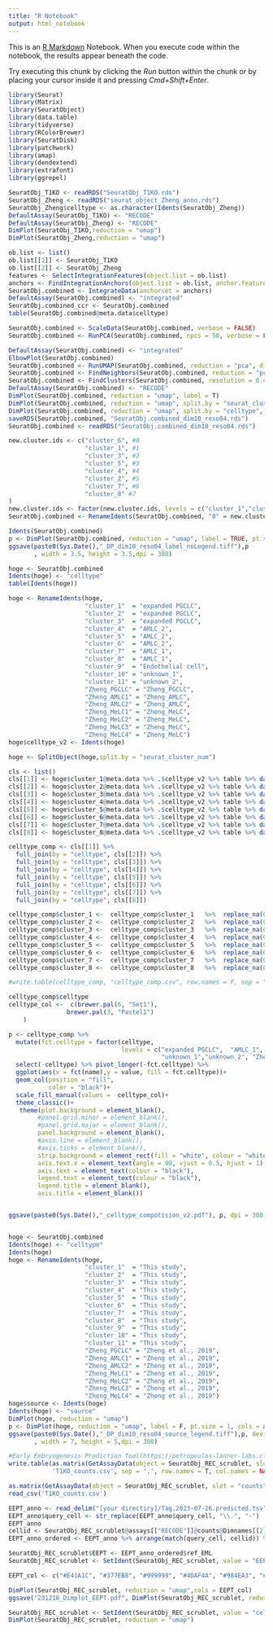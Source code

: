 ```yaml
---
title: "R Notebook"
output: html_notebook
---
```


This is an [R Markdown](http://rmarkdown.rstudio.com) Notebook. When you execute code within the notebook, the results appear beneath the code. 

Try executing this chunk by clicking the *Run* button within the chunk or by placing your cursor inside it and pressing *Cmd+Shift+Enter*. 
```r
library(Seurat)
library(Matrix)
library(SeuratObject)
library(data.table)
library(tidyverse)
library(RColorBrewer)
library(SeuratDisk)
library(patchwork)
library(amap)
library(dendextend)
library(extrafont)
library(ggrepel)
```

```r
SeuratObj_T1KO <- readRDS("SeuratObj_T1KO.rds")
SeuratObj_Zheng <- readRDS("seurat_object_Zheng_anno.rds")
SeuratObj_Zheng$celltype <- as.character(Idents(SeuratObj_Zheng))
DefaultAssay(SeuratObj_T1KO) <- "RECODE"
DefaultAssay(SeuratObj_Zheng) <- "RECODE"
DimPlot(SeuratObj_T1KO,reduction = "umap")
DimPlot(SeuratObj_Zheng,reduction = "umap")

ob.list <- list()
ob.list[[1]] <- SeuratObj_T1KO
ob.list[[2]] <- SeuratObj_Zheng
features <- SelectIntegrationFeatures(object.list = ob.list)
anchors <- FindIntegrationAnchors(object.list = ob.list, anchor.features = features)
SeuratObj.combined <- IntegrateData(anchorset = anchors)
DefaultAssay(SeuratObj.combined) <- "integrated"
SeuratObj.combined_ccr <- SeuratObj.combined
table(SeuratObj.combined@meta.data$celltype)

SeuratObj.combined <- ScaleData(SeuratObj.combined, verbose = FALSE)
SeuratObj.combined <- RunPCA(SeuratObj.combined, npcs = 50, verbose = FALSE)

DefaultAssay(SeuratObj.combined) <- "integrated"
ElbowPlot(SeuratObj.combined)
SeuratObj.combined <- RunUMAP(SeuratObj.combined, reduction = "pca", dims = 1:10)
SeuratObj.combined <- FindNeighbors(SeuratObj.combined, reduction = "pca", dims = 1:10)
SeuratObj.combined <- FindClusters(SeuratObj.combined, resolution = 0.4)
DefaultAssay(SeuratObj.combined) <- "RECODE"
DimPlot(SeuratObj.combined, reduction = "umap", label = T)
DimPlot(SeuratObj.combined, reduction = "umap", split.by = "seurat_clusters", ncol = 3)
DimPlot(SeuratObj.combined, reduction = "umap", split.by = "celltype", ncol = 4)
saveRDS(SeuratObj.combined, "SeuratObj.combined_dim10_reso04.rds")
SeuratObj.combined <- readRDS("SeuratObj.combined_dim10_reso04.rds")

new.cluster.ids <- c("cluster_6", #0
                     "cluster_1", #1
                     "cluster_3", #2 
                     "cluster_5", #3
                     "cluster_4", #4 
                     "cluster_2", #5
                     "cluster_7", #6
                     "cluster_8" #7
)
new.cluster.ids <- factor(new.cluster.ids, levels = c("cluster_1","cluster_2","cluster_3","cluster_4","cluster_5","cluster_6","cluster_7","cluster_8"))
SeuratObj.combined <- RenameIdents(SeuratObj.combined, "0" = new.cluster.ids[1],"1" = new.cluster.ids[2],"2" = new.cluster.ids[3],"3" = new.cluster.ids[4],"4" = new.cluster.ids[5],"5" = new.cluster.ids[6],"6" = new.cluster.ids[7],"7" = new.cluster.ids[8])

Idents(SeuratObj.combined)
p <- DimPlot(SeuratObj.combined, reduction = "umap", label = TRUE, pt.size = 0.5) + NoLegend()
ggsave(paste0(Sys.Date(),"_DP_dim10_reso04_label_noLegend.tiff"),p
       , width = 3.5, height = 3.5,dpi = 300)

hoge <- SeuratObj.combined
Idents(hoge) <- "celltype"
table(Idents(hoge))

hoge <- RenameIdents(hoge,
                     "cluster_1"  = "expanded PGCLC",
                     "cluster_2"  = "expanded PGCLC",
                     "cluster_3"  = "expanded PGCLC",
                     "cluster_4"  = "AMLC_2",
                     "cluster_5"  = "AMLC_2",  
                     "cluster_6"  = "AMLC_2", 
                     "cluster_7"  = "AMLC_1", 
                     "cluster_8"  = "AMLC_1", 
                     "cluster_9"  = "Endothelial cell",  
                     "cluster_10" = "unknown_1", 
                     "cluster_11" = "unknown_2",      
                     "Zheng_PGCLC" = "Zheng_PGCLC", 
                     "Zheng_AMLC1" = "Zheng_AMLC", 
                     "Zheng_AMLC2" = "Zheng_AMLC",      
                     "Zheng_MeLC1" = "Zheng_MeLC", 
                     "Zheng_MeLC2" = "Zheng_MeLC", 
                     "Zheng_MeLC3" = "Zheng_MeLC", 
                     "Zheng_MeLC4" = "Zheng_MeLC")
hoge$celltype_v2 <- Idents(hoge)

hoge <- SplitObject(hoge,split.by = "seurat_cluster_num")

cls <- list()
cls[[1]] <- hoge$cluster_1@meta.data %>% .$celltype_v2 %>% table %>% data.frame() %>% rename("celltype" = ".", "cluster_1" = "Freq")
cls[[2]] <- hoge$cluster_2@meta.data %>% .$celltype_v2 %>% table %>% data.frame() %>% rename("celltype" = ".", "cluster_2" = "Freq")
cls[[3]] <- hoge$cluster_3@meta.data %>% .$celltype_v2 %>% table %>% data.frame() %>% rename("celltype" = ".", "cluster_3" = "Freq")
cls[[4]] <- hoge$cluster_4@meta.data %>% .$celltype_v2 %>% table %>% data.frame() %>% rename("celltype" = ".", "cluster_4" = "Freq")
cls[[5]] <- hoge$cluster_5@meta.data %>% .$celltype_v2 %>% table %>% data.frame() %>% rename("celltype" = ".", "cluster_5" = "Freq")
cls[[6]] <- hoge$cluster_6@meta.data %>% .$celltype_v2 %>% table %>% data.frame() %>% rename("celltype" = ".", "cluster_6" = "Freq")
cls[[7]] <- hoge$cluster_7@meta.data %>% .$celltype_v2 %>% table %>% data.frame() %>% rename("celltype" = ".", "cluster_7" = "Freq")
cls[[8]] <- hoge$cluster_8@meta.data %>% .$celltype_v2 %>% table %>% data.frame() %>% rename("celltype" = ".", "cluster_8" = "Freq")

celltype_comp <- cls[[1]] %>% 
  full_join(by = "celltype", cls[[2]]) %>%
  full_join(by = "celltype", cls[[3]]) %>% 
  full_join(by = "celltype", cls[[4]]) %>% 
  full_join(by = "celltype", cls[[5]]) %>% 
  full_join(by = "celltype", cls[[6]]) %>% 
  full_join(by = "celltype", cls[[7]]) %>% 
  full_join(by = "celltype", cls[[8]]) 

celltype_comp$cluster_1 <-  celltype_comp$cluster_1   %>%  replace_na(0)
celltype_comp$cluster_2 <-  celltype_comp$cluster_2   %>%  replace_na(0)
celltype_comp$cluster_3 <-  celltype_comp$cluster_3   %>%  replace_na(0)
celltype_comp$cluster_4 <-  celltype_comp$cluster_4   %>%  replace_na(0)
celltype_comp$cluster_5 <-  celltype_comp$cluster_5   %>%  replace_na(0)
celltype_comp$cluster_6 <-  celltype_comp$cluster_6   %>%  replace_na(0)
celltype_comp$cluster_7 <-  celltype_comp$cluster_7   %>%  replace_na(0)
celltype_comp$cluster_8 <-  celltype_comp$cluster_8   %>%  replace_na(0)

#write.table(celltype_comp, "celltype_comp.csv", row.names = F, sep = ",")

celltype_comp$celltype
celltype_col <-  c(brewer.pal(6, "Set1"),
                brewer.pal(3, "Pastel1")
    )

p <- celltype_comp %>% 
  mutate(fct.celltype = factor(celltype, 
                               levels = c("expanded PGCLC",  "AMLC_1", "AMLC_2", "Endothelial cell",   
                                          "unknown_1","unknown_2", "Zheng_PGCLC", "Zheng_AMLC", "Zheng_MeLC"))) %>% 
  select(-celltype) %>% pivot_longer(-fct.celltype) %>% 
  ggplot(aes(x = fct(name),y = value, fill = fct.celltype))+
  geom_col(position = "fill", 
           color = "black")+
  scale_fill_manual(values =  celltype_col)+
  theme_classic()+
   theme(plot.background = element_blank(),
        #panel.grid.minor = element_blank(),
        #panel.grid.major = element_blank(),
        panel.background = element_blank(),
        #axis.line = element_blank(),
        #axis.ticks = element_blank(),
        strip.background = element_rect(fill = "white", colour = "white"),
        axis.text.x = element_text(angle = 90, vjust = 0.5, hjust = 1),
        axis.text = element_text(colour = "black"),
        legend.text = element_text(colour = "black"),
        legend.title = element_blank(),
        axis.title = element_blank())


ggsave(paste0(Sys.Date(),"_celltype_compotision_v2.pdf"), p, dpi = 300, height = 4.5, width =5)


hoge <- SeuratObj.combined
Idents(hoge) <- "celltype"
Idents(hoge)
hoge <- RenameIdents(hoge,
                     "cluster_1"  = "This study",
                     "cluster_2"  = "This study",
                     "cluster_3"  = "This study",
                     "cluster_4"  = "This study",
                     "cluster_5"  = "This study",  
                     "cluster_6"  = "This study", 
                     "cluster_7"  = "This study", 
                     "cluster_8"  = "This study", 
                     "cluster_9"  = "This study",  
                     "cluster_10" = "This study", 
                     "cluster_11" = "This study",      
                     "Zheng_PGCLC" = "Zheng et al., 2019", 
                     "Zheng_AMLC1" = "Zheng et al., 2019", 
                     "Zheng_AMLC2" = "Zheng et al., 2019",      
                     "Zheng_MeLC1" = "Zheng et al., 2019", 
                     "Zheng_MeLC2" = "Zheng et al., 2019", 
                     "Zheng_MeLC3" = "Zheng et al., 2019", 
                     "Zheng_MeLC4" = "Zheng et al., 2019")
hoge$source <- Idents(hoge)
Idents(hoge) <- "source"
DimPlot(hoge, reduction = "umap")
p <- DimPlot(hoge, reduction = "umap", label = F, pt.size = 1, cols = alpha(c("red","grey"), 0.3))+theme(text = element_text(family = "Arial"))
ggsave(paste0(Sys.Date(),"_DP_dim10_reso04_source_legend.tiff"),p, device = cairo_pdf()
       , width = 7, height = 5,dpi = 300)

```

```r
#Early Embryogenesis Prediction Tool(https://petropoulos-lanner-labs.clintec.ki.se/app/shinyprediction)
write.table(as.matrix(GetAssayData(object = SeuratObj_REC_scrublet, slot = "counts")), 
            'T1KO_counts.csv', sep = ',', row.names = T, col.names = NA, quote = F)

as.matrix(GetAssayData(object = SeuratObj_REC_scrublet, slot = "counts"))
read_csv('T1KO_counts.csv')
```

```r
EEPT_anno <- read_delim("[your directiry]/Tag.2023-07-26.predicted.tsv")
EEPT_anno$query_cell <- str_replace(EEPT_anno$query_cell, "\\.", "-")
EEPT_anno
cellid <- SeuratObj_REC_scrublet@assays[["RECODE"]]@counts@Dimnames[[2]]
EEPT_anno_ordered <- EEPT_anno %>% arrange(match(query_cell, cellid)) %>% select(query_cell, ref_EML)

SeuratObj_REC_scrublet$EEPT <- EEPT_anno_ordered$ref_EML
SeuratObj_REC_scrublet <- SetIdent(SeuratObj_REC_scrublet, value = "EEPT")

EEPT_col <- c("#E41A1C", "#377EB8", "#999999", "#4DAF4A", "#984EA3", "#FF7F00", "#FFFF33", "#A65628", "#F781BF", "black")

DimPlot(SeuratObj_REC_scrublet, reduction = "umap",cols = EEPT_col)
ggsave("231218_Dimplot_EEPT.pdf", DimPlot(SeuratObj_REC_scrublet, reduction = "umap",cols = EEPT_col),width = 2.9*2, height = 1.8*2)

SeuratObj_REC_scrublet <- SetIdent(SeuratObj_REC_scrublet, value = "celltype")
DimPlot(SeuratObj_REC_scrublet, reduction = "umap")

```






